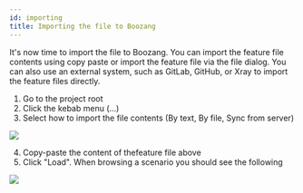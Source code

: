 ---
id: importing
title: Importing the file to Boozang
---

It's now time to import the file to Boozang. You can import the feature file contents using copy paste or import the feature file via the file dialog. You can also use an external system, such as GitLab, GitHub, or Xray to import the feature files directly. 

1. Go to the project root
2. Click the kebab menu (...)
3. Select how to import the file contents (By text, By file, Sync from server)

![](../images/import-features.png)

4. Copy-paste the content of thefeature file above 
5. Click "Load". When browsing a scenario you should see the following

![](../images/unlinked-google-scenario.png)
